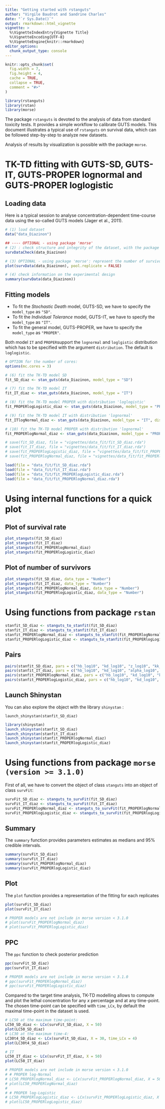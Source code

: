```yaml
---
title: "Getting started with rstanguts"
author: "Virgile Baudrot and Sandrine Charles"
date: "`r Sys.Date()`"
output: rmarkdown::html_vignette
vignette: >
  %\VignetteIndexEntry{Vignette Title}
  %\VignetteEncoding{UTF-8}
  %\VignetteEngine{knitr::rmarkdown}
editor_options: 
  chunk_output_type: console
---
```


```r
knitr::opts_chunk$set(
  fig.width = 7,
  fig.height = 4,
  cache = TRUE,
  collapse = TRUE,
  comment = "#>"
)
```


```r
library(rstanguts)
library(rstan)
library(morse)
```

The package `rstanguts` is devoted to the analysis of data from standard toxicity
tests. It provides a simple workflow to calibrate GUTS models. This document illustrates
a typical use of `rstanguts` on survival data, which can be followed
step-by-step to analyze new datasets.

Analysis of results by visualization is possible with the package `morse`.

# TK-TD fitting with GUTS-SD, GUTS-IT, GUTS-PROPER lognormal and GUTS-PROPER loglogistic

## Loading data

Here is a typical session to analyse concentration-dependent time-course data
using the so-called GUTS models (Jager et al., 2011).

```r
# (1) load dataset
data("data_Diazinon")

## ---- OPTIONAL - using package 'morse'
# (2) : check structure and integrity of the dataset, with the package morse
survDataCheck(data_Diazinon)

# (3) OPTIONAL - using package 'morse': represent the number of survivors as a function of time
plot(survData(data_Diazinon), pool.replicate = FALSE)

# (4) check information on the experimental design
summary(survData(data_Diazinon))
```

## Fitting models

- To fit the *Stochastic Death* model, GUTS-SD, we have to specify the `model_type` as `"SD"`.
- To fit the *Individual Tolerance* model, GUTS-IT, we have to specify the `model_type` as `"IT"`.
- To fit the general model, GUTS-PROPER, we have to specify the `model_type` as `"PROPER"`.

Both model `IT` and `PROPER`support the `lognormal` and `loglgistic` distribution which has to be
specified with the argument `distribution`. The default is `loglogistic`.

```r
# OPTION for the number of cores:
options(mc.cores = 3)

# (6) fit the TK-TD model SD
fit_SD_diaz <- stan_guts(data_Diazinon, model_type = "SD")

# (7) fit the TK-TD model IT
fit_IT_diaz <- stan_guts(data_Diazinon, model_type = "IT")

# (8) fit the TK-TD model PROPER with distribution 'loglogistic'
fit_PROPERlogLogistic_diaz <- stan_guts(data_Diazinon, model_type = "PROPER")

# (9) fit the TK-TD model IT with distribution 'lognormal'
fit_ITlogNormal_diaz <- stan_guts(data_Diazinon, model_type = "IT", distribution = "lognormal")

# (10) fit the TK-TD model PROPER with distribution 'lognormal'
fit_PROPERlogNormal_diaz <- stan_guts(data_Diazinon, model_type = "PROPER", distribution = "lognormal")
```

```r
# save(fit_SD_diaz, file = "vignettes/data_fit/fit_SD_diaz.rda")
# save(fit_IT_diaz, file = "vignettes/data_fit/fit_IT_diaz.rda")
# save(fit_PROPERlogLogistic_diaz, file = "vignettes/data_fit/fit_PROPERlogLogistic_diaz.rda")
# save(fit_PROPERlogNormal_diaz, file = "vignettes/data_fit/fit_PROPERlogNormal_diaz.rda")

load(file = "data_fit/fit_SD_diaz.rda")
load(file = "data_fit/fit_IT_diaz.rda")
load(file = "data_fit/fit_PROPERlogLogistic_diaz.rda")
load(file = "data_fit/fit_PROPERlogNormal_diaz.rda")
```

# Using internal functions for a quick plot

## Plot of survival rate

```r
plot_stanguts(fit_SD_diaz)
plot_stanguts(fit_IT_diaz)
plot_stanguts(fit_PROPERlogNormal_diaz)
plot_stanguts(fit_PROPERlogLogistic_diaz)
```

## Plot of number of survivors

```r
plot_stanguts(fit_SD_diaz, data_type = "Number")
plot_stanguts(fit_IT_diaz, data_type = "Number")
plot_stanguts(fit_PROPERlogNormal_diaz, data_type = "Number")
plot_stanguts(fit_PROPERlogLogistic_diaz, data_type = "Number")
```

# Using functions from package `rstan`

```r
stanfit_SD_diaz <- stanguts_to_stanfit(fit_SD_diaz)
stanfit_IT_diaz <- stanguts_to_stanfit(fit_IT_diaz)
stanfit_PROPERlogNormal_diaz <- stanguts_to_stanfit(fit_PROPERlogNormal_diaz)
stanfit_PROPERlogLogistic_diaz <- stanguts_to_stanfit(fit_PROPERlogLogistic_diaz)
```

## Pairs

```r
pairs(stanfit_SD_diaz, pars = c("hb_log10", "kd_log10", "z_log10", "kk_log10"))
pairs(stanfit_IT_diaz, pars = c("hb_log10", "kd_log10", "alpha_log10", "beta_log10"))
pairs(stanfit_PROPERlogNormal_diaz, pars = c("hb_log10", "kd_log10", "kk_log10", "alpha_log10", "beta_log10"))
pairs(stanfit_PROPERlogLogistic_diaz, pars = c("hb_log10", "kd_log10", "kk_log10", "alpha_log10", "beta_log10"))
```

## Launch Shinystan

You can also explore the object with the library `shinystan` :

`launch_shinystan(stanfit_SD_diaz)`

```r
library(shinystan)
launch_shinystan(stanfit_SD_diaz)
launch_shinystan(stanfit_IT_diaz)
launch_shinystan(stanfit_PROPERlogNormal_diaz)
launch_shinystan(stanfit_PROPERlogLogistic_diaz)
```

# Using functions from package `morse (version >= 3.1.0)`

First of all, we have to convert the object of class `stanguts` into an object of class `survFit`:

```r
survFit_SD_diaz <- stanguts_to_survFit(fit_SD_diaz)
survFit_IT_diaz <- stanguts_to_survFit(fit_IT_diaz)
survFit_PROPERlogNormal_diaz <- stanguts_to_survFit(fit_PROPERlogNormal_diaz)
survFit_PROPERlogLogistic_diaz <- stanguts_to_survFit(fit_PROPERlogLogistic_diaz)
```

## Summary

The `summary` function provides parameters estimates as medians and 95\% credible intervals.

```r
summary(survFit_SD_diaz)
summary(survFit_IT_diaz)
summary(survFit_PROPERlogNormal_diaz)
summary(survFit_PROPERlogLogistic_diaz)
```

## Plot

The `plot` function provides a representation of the fitting for each replicates

```r
plot(survFit_SD_diaz)
plot(survFit_IT_diaz)

# PROPER models are not include in morse version < 3.1.0
# plot(survFit_PROPERlogNormal_diaz)
# plot(survFit_PROPERlogLogistic_diaz)
```

## PPC

The `ppc` function to check posterior prediction

```r
ppc(survFit_SD_diaz)
ppc(survFit_IT_diaz)

# PROPER models are not include in morse version < 3.1.0
# ppc(survFit_PROPERlogNormal_diaz)
# ppc(survFit_PROPERlogLogistic_diaz)
```

Compared to the target time analysis, TK-TD modelling allows to compute and plot the lethal concentration for any *x* percentage and at any time-point. The chosen time-point can be specified with `time_LCx`, by default the maximal time-point in the dataset is used.

```r
# LC50 at the maximum time-point:
LC50_SD_diaz <- LCx(survFit_SD_diaz, X = 50)
plot(LC50_SD_diaz)
# LC30 at the maximum time-4:
LC30t4_SD_diaz <- LCx(survFit_SD_diaz, X = 30, time_LCx = 4)
plot(LC30t4_SD_diaz)

# IT
LC50_IT_diaz <- LCx(survFit_IT_diaz, X = 50)
plot(LC50_IT_diaz)

# PROPER models are not include in morse version < 3.1.0
# # PROPER log-Normal
# LC50_PROPERlogNormal_diaz <- LCx(survFit_PROPERlogNormal_diaz, X = 50)
# plot(LC50_PROPERlogNormal_diaz)
# 
# # PROPER log-Logistic
# LC50_PROPERlogLogistic_diaz <- LCx(survFit_PROPERlogLogistic_diaz, X = 50)
# plot(LC50_PROPERlogLogistic_diaz)
```
